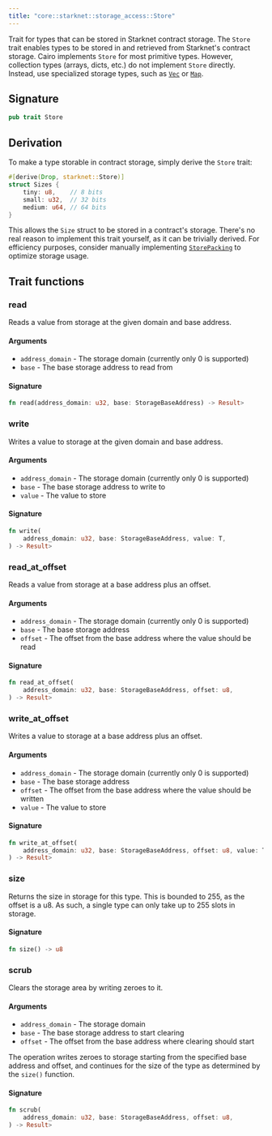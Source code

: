 ```yaml
---
title: "core::starknet::storage_access::Store"
---
```


Trait for types that can be stored in Starknet contract storage.
The `Store` trait enables types to be stored in and retrieved from Starknet's contract storage.
Cairo implements `Store` for most primitive types. However, collection types (arrays, dicts,
etc.) do not implement `Store` directly. Instead, use specialized storage types, such as [`Vec`](./core-starknet-storage-vec-Vec)
or [`Map`](./core-starknet-storage-map-Map).

## Signature

```rust
pub trait Store
```



## Derivation

To make a type storable in contract storage, simply derive the `Store` trait:
```rust
#[derive(Drop, starknet::Store)]
struct Sizes {
    tiny: u8,    // 8 bits
    small: u32,  // 32 bits
    medium: u64, // 64 bits
}
```

This allows the `Size` struct to be stored in a contract's storage.
There's no real reason to implement this trait yourself, as it can be trivially derived.
For efficiency purposes, consider manually implementing [`StorePacking`](./core-starknet-storage_access-StorePacking) to optimize storage
usage.


## Trait functions

### read



Reads a value from storage at the given domain and base address.
#### Arguments

- `address_domain` - The storage domain (currently only 0 is supported)
- `base` - The base storage address to read from





#### Signature

```rust
fn read(address_domain: u32, base: StorageBaseAddress) -> Result>
```


### write



Writes a value to storage at the given domain and base address.
#### Arguments

- `address_domain` - The storage domain (currently only 0 is supported)
- `base` - The base storage address to write to
- `value` - The value to store





#### Signature

```rust
fn write(
    address_domain: u32, base: StorageBaseAddress, value: T,
) -> Result>
```


### read_at_offset



Reads a value from storage at a base address plus an offset.
#### Arguments

- `address_domain` - The storage domain (currently only 0 is supported)
- `base` - The base storage address
- `offset` - The offset from the base address where the value should be read





#### Signature

```rust
fn read_at_offset(
    address_domain: u32, base: StorageBaseAddress, offset: u8,
) -> Result>
```


### write_at_offset



Writes a value to storage at a base address plus an offset.
#### Arguments

- `address_domain` - The storage domain (currently only 0 is supported)
- `base` - The base storage address
- `offset` - The offset from the base address where the value should be written
- `value` - The value to store





#### Signature

```rust
fn write_at_offset(
    address_domain: u32, base: StorageBaseAddress, offset: u8, value: T,
) -> Result>
```


### size



Returns the size in storage for this type.
This is bounded to 255, as the offset is a u8. As such, a single type can only take up to
255 slots in storage.





#### Signature

```rust
fn size() -> u8
```


### scrub



Clears the storage area by writing zeroes to it.
#### Arguments

- `address_domain` - The storage domain
- `base` - The base storage address to start clearing
- `offset` - The offset from the base address where clearing should start

The operation writes zeroes to storage starting from the specified base address and offset,
and continues for the size of the type as determined by the `size()` function.





#### Signature

```rust
fn scrub(
    address_domain: u32, base: StorageBaseAddress, offset: u8,
) -> Result>
```


